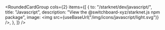 
<RoundedCardGroup
  cols={2}
  items={[
    {
      to: "/starknet/dev/javascript/",
      title: "Javascript",
      description: "View the @switchboard-xyz/starknet.js npm package",
      image: <img src={useBaseUrl("/img/icons/javascript/light.svg")} />,
    },
  ]}
/>
